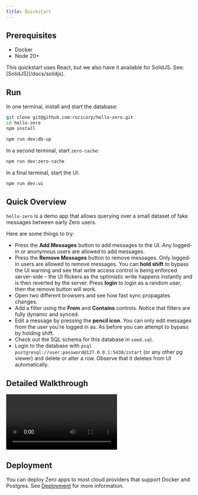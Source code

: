 ```yaml
---
title: Quickstart
---
```


## Prerequisites

- Docker
- Node 20+

<Note type="note">
  This quickstart uses React, but we also have it available for SolidJS. See:
  [SolidJS](/docs/solidjs).
</Note>

## Run

In one terminal, install and start the database:

```bash
git clone git@github.com:rocicorp/hello-zero.git
cd hello-zero
npm install

npm run dev:db-up
```

In a second terminal, start `zero-cache`:

```bash
npm run dev:zero-cache
```

In a final terminal, start the UI:

```bash
npm run dev:ui
```

## Quick Overview

`hello-zero` is a demo app that allows querying over a small dataset of fake messages between early Zero users.

Here are some things to try:

- Press the **Add Messages** button to add messages to the UI. Any logged-in or anonymous users are allowed to add messages.
- Press the **Remove Messages** button to remove messages. Only logged-in users are allowed to remove messages. You can **hold shift** to bypass the UI warning and see that write access control is being enforced server-side – the UI flickers as the optimistic write happens instantly and is then reverted by the server. Press **login** to login as a random user, then the remove button will work.
- Open two different browsers and see how fast sync propagates changes.
- Add a filter using the **From** and **Contains** controls. Notice that filters are fully dynamic and synced.
- Edit a message by pressing the **pencil icon**. You can only edit messages from the user you’re logged in as. As before you can attempt to bypass by holding shift.
- Check out the SQL schema for this database in `seed.sql`.
- Login to the database with `psql postgresql://user:password@127.0.0.1:5430/zstart` (or any other pg viewer) and delete or alter a row. Observe that it deletes from UI automatically.

## Detailed Walkthrough

<Video
  src="https://d2nzlypqdo5xbb.cloudfront.net/video/detailed-walkthrough.mp4"
  alt="Detailed UI and code walkthrough"
/>

## Deployment

You can deploy Zero apps to most cloud providers that support Docker and Postgres. See [Deployment](/docs/deployment) for more information.
